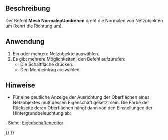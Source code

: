 <languages/>

{{Docnav/de
|[[Mesh_HarmonizeNormals/de|NormalenAusrichten]]
|[[Mesh_FillupHoles/de|LöcherFüllen]]
|[[Mesh_Workbench/de|Mesh]]
|IconL=Mesh_HarmonizeNormals.svg
|IconR=Mesh_FillupHoles.svg
|IconC=Workbench_Mesh.svg
}}

{{GuiCommand/de
|Name=Mesh FlipNormals‏‎
|Name/de=Mesh NormalenUmdrehen
|MenuLocation=Netze → Normalen umdrehen
|Workbenches=[[Mesh Workbench/de|Mesh]]
|SeeAlso=}}

<span id="Description"></span>
==Beschreibung==

Der Befehl '''Mesh NormalenUmdrehen''' dreht die Normalen von Netzobjekten um (kehrt die Richtung um).

<span id="Usage"></span>
==Anwendung==

# Ein oder mehrere Netzobjekte auswählen.
# Es gibt mehrere Möglichkeiten, den Befehl aufzurufen:
#* Die Schaltfläche {{Button|[[Image:Mesh_FlipNormals.svg|16px]] [[Mesh_FlipNormals/de|Normalen umdrehen]]}} drücken.
#* Den Menüeintrag {{MenuCommand|Netze → [[Image:Mesh_FlipNormals.svg|16px]] Normalen umdrehen}} auswählen.

<span id="Notes"></span>
==Hinweise==

* Für eine deutliche Anzeige der Ausrichtung der Oberflächen eines Netzobjektes muß dessen Eigenschaft {{PropertyView/de|Beleuchtung}} {{Value|Eine Seite}} gesetzt sein. Die Farbe der Rückseite deren Oberflächen hängt dann von den Einstellungen der Hintergrundbeleuchtung ab:
{{MenuCommand|Bearbeiten → Eigenschaften → Anzeige → Lichtquellen → Hintergrundlicht}}. Siehe: [[Preferences_Editor/de#Lichtquellen|Eigenschafteneditor]]


{{Docnav/de
|[[Mesh_HarmonizeNormals/de|NormalenAusrichten]]
|[[Mesh_FillupHoles/de|LöcherFüllen]]
|[[Mesh_Workbench/de|Mesh]]
|IconL=Mesh_HarmonizeNormals.svg
|IconR=Mesh_FillupHoles.svg
|IconC=Workbench_Mesh.svg
}}

{{Mesh Tools navi{{#translation:}}}}
{{Userdocnavi{{#translation:}}}}
{{clear}}